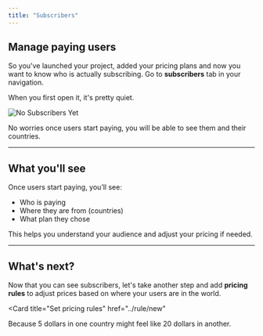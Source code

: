 ```yaml
---
title: "Subscribers"
---
```


## Manage paying users

So you've launched your project, added your pricing plans and now you want to know who is actually subscribing. Go to **subscribers** tab in your navigation.

When you first open it, it's pretty quiet.

![No Subscribers Yet](/imgs/subscribers-default.PNG)

No worries once users start paying, you will be able to see them and their countries.

---

## What you'll see

Once users start paying, you’ll see:

- Who is paying 
- Where they are from (countries)
- What plan they chose

This helps you understand your audience and adjust your pricing if needed.

---

## What's next?

Now that you can see subscribers, let's take another step and add **pricing rules** to adjust prices based on where your users are in the world.

<Card
  title="Set pricing rules"
  href="../rule/new"
>
  Because 5 dollars in one country might feel like 20 dollars in another.
</Card>
